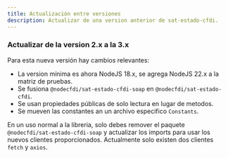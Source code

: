 ```yaml
---
title: Actualización entre versiones
description: Actualizar de una version anterior de sat-estado-cfdi.
---
```


### Actualizar de la version 2.x a la 3.x

Para esta nueva versión hay cambios relevantes:

- La version mínima es ahora NodeJS 18.x, se agrega NodeJS 22.x a la matriz de pruebas.
- Se fusiona `@nodecfdi/sat-estado-cfdi-soap` en `@nodecfdi/sat-estado-cfdi`.
- Se usan propiedades públicas de solo lectura en lugar de metodos.
- Se mueven las constantes an un archivo especifico `Constants`.

En un uso normal a la libreria, solo debes remover el paquete `@nodecfdi/sat-estado-cfdi-soap` y
actualizar los imports para usar los nuevos clientes proporcionados. Actualmente solo existen dos
clientes `fetch` y `axios`.
